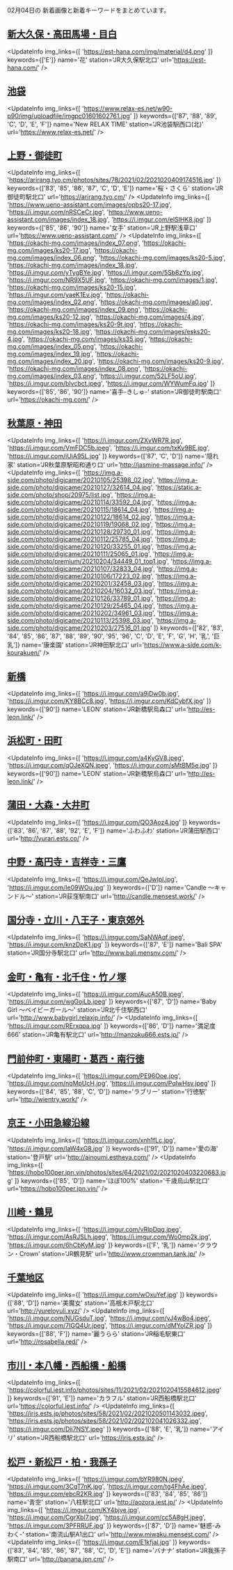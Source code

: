 

02月04日の
新着画像と新着キーワードをまとめています。

<DmmAffiliateIns />

## [新大久保・高田馬場・目白](/busty/0020)
<UpdateInfo
    img_links={[
    'https://est-hana.com/img/material/d4.png'
    ]}
    keywords={['E']}
    name='花'
    station='JR大久保駅北口'
    url='https://est-hana.com/'
/>
<DmmAffiliateIns />

## [池袋](/busty/0030)
<UpdateInfo
    img_links={[
    'https://www.relax-es.net/w90-p90/img/uploadfile/imgpc01601602761.jpg'
    ]}
    keywords={['87', '88', '89', 'C', 'D', 'E', 'F']}
    name='New RELAX TIME'
    station='JR池袋駅西口(北)'
    url='https://www.relax-es.net/'
/>
<DmmAffiliateIns />

## [上野・御徒町](/busty/0070)
<UpdateInfo
    img_links={[
    'https://arirang.tyo.cm/photos/sites/78/2021/02/2021020409174516.jpg'
    ]}
    keywords={['83', '85', '86', '87', 'C', 'D', 'E']}
    name='桜・さくら'
    station='JR御徒町駅北口'
    url='https://arirang.tyo.cm/'
/>
<UpdateInfo
    img_links={[
    'https://www.ueno-assistant.com/images/opbs20-17.jpg',
    'https://i.imgur.com/nRSCeCr.jpg',
    'https://www.ueno-assistant.com/images/index_18.jpg',
    'https://i.imgur.com/elSIHK8.jpg'
    ]}
    keywords={['85', '86', '90']}
    name='女手'
    station='JR上野駅浅草口'
    url='https://www.ueno-assistant.com/'
/>
<UpdateInfo
    img_links={[
    'https://okachi-mg.com/images/index_07.png',
    'https://okachi-mg.com/images/ks20-17.jpg',
    'https://okachi-mg.com/images/index_06.png',
    'https://okachi-mg.com/images/ks20-5.jpg',
    'https://okachi-mg.com/images/index_18.jpg',
    'https://i.imgur.com/yTygBYe.jpg',
    'https://i.imgur.com/5Sb8zYp.jpg',
    'https://i.imgur.com/NR9X5UF.jpg',
    'https://okachi-mg.com/images/1.jpg',
    'https://okachi-mg.com/images/ks20-15.jpg',
    'https://i.imgur.com/yaeK1Ev.jpg',
    'https://okachi-mg.com/images/index_02.png',
    'https://okachi-mg.com/images/a0.jpg',
    'https://okachi-mg.com/images/index_09.png',
    'https://okachi-mg.com/images/ks20-12.jpg',
    'https://okachi-mg.com/images/4.jpg',
    'https://okachi-mg.com/images/ks20-9t.jpg',
    'https://okachi-mg.com/images/ks20-18.jpg',
    'https://okachi-mg.com/images/esks20-4.jpg',
    'https://okachi-mg.com/images/ks35.jpg',
    'https://okachi-mg.com/images/index_05.png',
    'https://okachi-mg.com/images/index_19.jpg',
    'https://okachi-mg.com/images/index_20.jpg',
    'https://okachi-mg.com/images/ks20-9.jpg',
    'https://okachi-mg.com/images/index_08.png',
    'https://okachi-mg.com/images/index_03.png',
    'https://i.imgur.com/52LF5oU.jpg',
    'https://i.imgur.com/blvcbct.jpeg',
    'https://i.imgur.com/WYWumFq.jpg'
    ]}
    keywords={['85', '86', '90']}
    name='喜手-きしゅ-'
    station='JR御徒町駅南口'
    url='https://okachi-mg.com/'
/>
<DmmAffiliateIns />

## [秋葉原・神田](/busty/0080)
<UpdateInfo
    img_links={[
    'https://i.imgur.com/ZXvWR7R.jpg',
    'https://i.imgur.com/VmFDC5b.jpeg',
    'https://i.imgur.com/txKv9BE.jpg',
    'https://i.imgur.com/iUiA95L.jpg'
    ]}
    keywords={['87', 'C', 'D']}
    name='隠れ家'
    station='JR秋葉原駅昭和通り口'
    url='http://jasmine-massage.info/'
/>
<UpdateInfo
    img_links={[
    'https://img.a-side.com/photo/digicame/20210105/25398_02.jpg',
    'https://img.a-side.com/photo/digicame/20210127/32614_04.jpg',
    'https://static.a-side.com/photo/shop/20975/list.jpg',
    'https://img.a-side.com/photo/digicame/20210114/33592_04.jpg',
    'https://img.a-side.com/photo/digicame/20210115/18614_04.jpg',
    'https://img.a-side.com/photo/digicame/20210122/18614_02.jpg',
    'https://img.a-side.com/photo/digicame/20210119/19068_02.jpg',
    'https://img.a-side.com/photo/digicame/20210128/29730_01.jpg',
    'https://img.a-side.com/photo/digicame/20210112/25785_04.jpg',
    'https://img.a-side.com/photo/digicame/20210120/33255_01.jpg',
    'https://img.a-side.com/photo/digicame/20210111/25065_01.jpg',
    'https://img.a-side.com/photo/premium/20210204/34449_01_top1.jpg',
    'https://img.a-side.com/photo/digicame/20210107/32833_04.jpg',
    'https://img.a-side.com/photo/digicame/20210106/17223_02.jpg',
    'https://img.a-side.com/photo/digicame/20210201/32458_03.jpg',
    'https://img.a-side.com/photo/digicame/20210204/16032_03.jpg',
    'https://img.a-side.com/photo/digicame/20210126/33789_01.jpg',
    'https://img.a-side.com/photo/digicame/20210129/25465_04.jpg',
    'https://img.a-side.com/photo/digicame/20210202/34961_03.jpg',
    'https://img.a-side.com/photo/digicame/20210113/25398_03.jpg',
    'https://img.a-side.com/photo/digicame/20210203/27516_01.jpg'
    ]}
    keywords={['82', '83', '84', '85', '86', '87', '88', '89', '90', '95', '96', 'C', 'D', 'E', 'F', 'G', 'H', '乳', '巨乳']}
    name='康楽園'
    station='JR神田駅北口'
    url='https://www.a-side.com/k-kourakuen/'
/>
<DmmAffiliateIns />

## [新橋](/busty/0100)
<UpdateInfo
    img_links={[
    'https://i.imgur.com/a9jDw0b.jpg',
    'https://i.imgur.com/KY8BCc8.jpg',
    'https://i.imgur.com/KdCybfX.jpg'
    ]}
    keywords={['90']}
    name='LEON'
    station='JR新橋駅烏森口'
    url='http://es-leon.link/'
/>
<DmmAffiliateIns />

## [浜松町・田町](/busty/0110)
<UpdateInfo
    img_links={[
    'https://i.imgur.com/a4KyGV8.jpeg',
    'https://i.imgur.com/qOJeXQN.jpeg',
    'https://i.imgur.com/sMtBM5e.jpg'
    ]}
    keywords={['90']}
    name='LEON'
    station='JR新橋駅烏森口'
    url='http://es-leon.link/'
/>
<DmmAffiliateIns />

## [蒲田・大森・大井町](/busty/0121)
<UpdateInfo
    img_links={[
    'https://i.imgur.com/QO3Aoz4.jpg'
    ]}
    keywords={['83', '86', '87', '88', '92', 'E', 'F']}
    name='ふわふわ'
    station='JR蒲田駅西口'
    url='http://yurari.ests.co/'
/>
<DmmAffiliateIns />

## [中野・高円寺・吉祥寺・三鷹](/busty/0180)
<UpdateInfo
    img_links={[
    'https://i.imgur.com/QeJwIpl.jpg',
    'https://i.imgur.com/Ie09WOu.jpg'
    ]}
    keywords={['D']}
    name='Candle ～キャンドル～'
    station='JR荻窪駅南口'
    url='http://candle.mensest.work/'
/>
<DmmAffiliateIns />

## [国分寺・立川・八王子・東京郊外](/busty/0200)
<UpdateInfo
    img_links={[
    'https://i.imgur.com/SaNWAqf.jpeg',
    'https://i.imgur.com/knzDpK1.jpg'
    ]}
    keywords={['87', 'E']}
    name='Bali SPA'
    station='JR国分寺駅北口'
    url='http://www.bali.mensnv.com/'
/>
<DmmAffiliateIns />

## [金町・亀有・北千住・竹ノ塚](/busty/0230)
<UpdateInfo
    img_links={[
    'https://i.imgur.com/AucA50B.jpeg',
    'https://i.imgur.com/wgGojLb.jpeg'
    ]}
    keywords={['87', 'D']}
    name='Baby Girl ～ベイビーガール～'
    station='JR北千住駅西口'
    url='http://www.babygirl.relaxjp.info/'
/>
<UpdateInfo
    img_links={[
    'https://i.imgur.com/RErxqpa.jpg'
    ]}
    keywords={['86', 'D']}
    name='満足度666'
    station='JR亀有駅北口'
    url='http://manzoku666.ests.jp/'
/>
<DmmAffiliateIns />

## [門前仲町・東陽町・葛西・南行徳](/busty/0240)
<UpdateInfo
    img_links={[
    'https://i.imgur.com/PE96Ooe.jpg',
    'https://i.imgur.com/nqMpUcH.jpg',
    'https://i.imgur.com/PqIwHsv.jpeg'
    ]}
    keywords={['84', '85', '88', 'C', 'D']}
    name='ラブリー'
    station='行徳駅'
    url='http://wientry.work/'
/>
<DmmAffiliateIns />

## [京王・小田急線沿線](/busty/0260)
<UpdateInfo
    img_links={[
    'https://i.imgur.com/xnh1fLc.jpg',
    'https://i.imgur.com/IaW4xG8.jpg'
    ]}
    keywords={['91', 'D']}
    name='愛の海'
    station='登戸駅'
    url='http://ainoumi.estheya.com/'
/>
<UpdateInfo
    img_links={[
    'https://hobo100per.jpn.vin/photos/sites/64/2021/02/2021020403220683.jpg'
    ]}
    keywords={['85', 'D']}
    name='ほぼ100%'
    station='千歳烏山駅北口'
    url='https://hobo100per.jpn.vin/'
/>
<DmmAffiliateIns />

## [川崎・鶴見](/busty/0320)
<UpdateInfo
    img_links={[
    'https://i.imgur.com/vRlpDqg.jpeg',
    'https://i.imgur.com/AsRJSLh.jpeg',
    'https://i.imgur.com/Wo0mp2k.jpg',
    'https://i.imgur.com/6hCbKyM.jpg'
    ]}
    keywords={['F', '乳']}
    name='クラウン・Crown'
    station='JR鶴見駅'
    url='http://www.crownman.tank.jp/'
/>
<DmmAffiliateIns />

## [千葉地区](/busty/0500)
<UpdateInfo
    img_links={[
    'https://i.imgur.com/wOxuYef.jpg'
    ]}
    keywords={['88', 'D']}
    name='美魔女'
    station='高根木戸駅北口'
    url='http://yureloyuli.xyz/'
/>
<UpdateInfo
    img_links={[
    'https://i.imgur.com/NUGsduT.jpg',
    'https://i.imgur.com/vJ4wBo4.jpeg',
    'https://i.imgur.com/7IGQ4Ur.jpeg',
    'https://i.imgur.com/dMYoIZR.jpg'
    ]}
    keywords={['88', 'F']}
    name='麗うらら'
    station='JR稲毛駅東口'
    url='http://rosabella.red/'
/>
<DmmAffiliateIns />

## [市川・本八幡・西船橋・船橋](/busty/0510)
<UpdateInfo
    img_links={[
    'https://colorful.iest.info/photos/sites/11/2021/02/2021020415584612.jpeg'
    ]}
    keywords={['91', 'E']}
    name='カラフル'
    station='JR西船橋駅北口'
    url='https://colorful.iest.info/'
/>
<UpdateInfo
    img_links={[
    'https://iris.ests.jp/photos/sites/58/2021/02/2021020501143032.jpeg',
    'https://iris.ests.jp/photos/sites/58/2021/02/202102041026332.jpg',
    'https://i.imgur.com/Dii7NSY.jpeg'
    ]}
    keywords={['88', 'E', '乳']}
    name='アイリ'
    station='JR西船橋駅北口'
    url='https://iris.ests.jp/'
/>
<DmmAffiliateIns />

## [松戸・新松戸・柏・我孫子](/busty/0520)
<UpdateInfo
    img_links={[
    'https://i.imgur.com/bYR980N.jpeg',
    'https://i.imgur.com/3CqT7nK.jpg',
    'https://i.imgur.com/tg4FhAe.jpeg',
    'https://i.imgur.com/ebcR2KR.jpg'
    ]}
    keywords={['83', '84', '85', '86']}
    name='青空'
    station='八柱駅北口'
    url='http://aozora.iest.jp/'
/>
<UpdateInfo
    img_links={[
    'https://i.imgur.com/KY4bjye.jpg',
    'https://i.imgur.com/CgrXbl7.jpg',
    'https://i.imgur.com/cc5A8gH.jpeg',
    'https://i.imgur.com/3PFRRUF.jpg'
    ]}
    keywords={['87', 'D']}
    name='魅惑-みわく-'
    station='南流山駅A1出口'
    url='http://www.miwaku.mensest.com/'
/>
<UpdateInfo
    img_links={[
    'https://i.imgur.com/E1kfjal.jpg'
    ]}
    keywords={['83', '84', '85', '86', '87', '88', 'C', 'D', 'E']}
    name='バナナ'
    station='JR我孫子駅南口'
    url='http://banana.jpn.cm/'
/>
<DmmAffiliateIns />

<DmmAffiliateScript />

